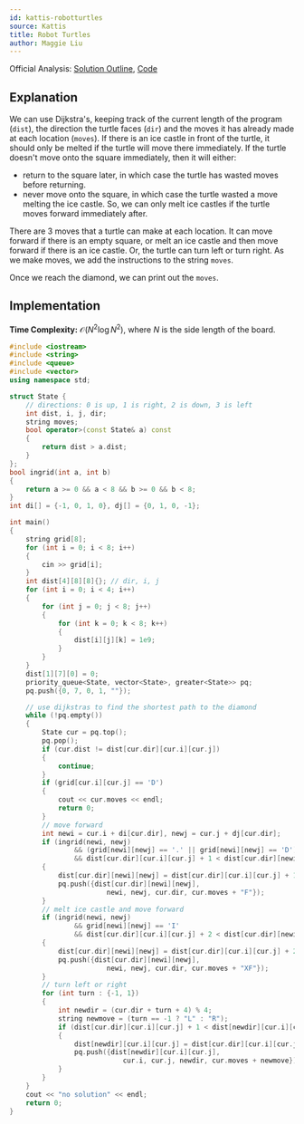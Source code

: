 ```yaml
---
id: kattis-robotturtles
source: Kattis
title: Robot Turtles
author: Maggie Liu
---
```


Official Analysis: [Solution Outline](https://icpc.cs.vt.edu/hs/2016/outlines-vths-2016.pdf#page=20), [Code](https://icpc.cs.vt.edu/hs/2016/judge/robotturtles/submissions/accepted/)

## Explanation

We can use Dijkstra's, keeping track of the current length of the program
($\texttt{dist}$), the direction the turtle faces ($\texttt{dir}$) and the moves
it has already made at each location ($\texttt{moves}$). If there is an ice
castle in front of the turtle, it should only be melted if the turtle will move
there immediately. If the turtle doesn't move onto the square immediately, then
it will either:

- return to the square later, in which case the turtle has wasted moves before
  returning.
- never move onto the square, in which case the turtle wasted a move melting the
  ice castle. 
So, we can only melt ice castles if the turtle moves forward immediately after.

There are 3 moves that a turtle can make at each location. It can move forward
if there is an empty square, or melt an ice castle and then move forward if
there is an ice castle. Or, the turtle can turn left or turn right. As we make
moves, we add the instructions to the string $\texttt{moves}$.

Once we reach the diamond, we can print out the $\texttt{moves}$.

## Implementation

**Time Complexity:** $\mathcal{O}(N^2\log N^2)$, where $N$ is the side length of the board.

<LanguageSection>

<CPPSection>

```cpp
#include <iostream>
#include <string>
#include <queue>
#include <vector>
using namespace std;

struct State {
	// directions: 0 is up, 1 is right, 2 is down, 3 is left
	int dist, i, j, dir;
	string moves;
	bool operator>(const State& a) const
	{
		return dist > a.dist;
	}
};
bool ingrid(int a, int b)
{
	return a >= 0 && a < 8 && b >= 0 && b < 8;
}
int di[] = {-1, 0, 1, 0}, dj[] = {0, 1, 0, -1};

int main()
{
	string grid[8];
	for (int i = 0; i < 8; i++)
	{
		cin >> grid[i];
	}
	int dist[4][8][8]{}; // dir, i, j
	for (int i = 0; i < 4; i++)
	{
		for (int j = 0; j < 8; j++)
		{
			for (int k = 0; k < 8; k++)
			{
				dist[i][j][k] = 1e9;
			}
		}
	}
	dist[1][7][0] = 0;
	priority_queue<State, vector<State>, greater<State>> pq;
	pq.push({0, 7, 0, 1, ""});

	// use dijkstras to find the shortest path to the diamond
	while (!pq.empty())
	{
		State cur = pq.top();
		pq.pop();
		if (cur.dist != dist[cur.dir][cur.i][cur.j])
		{
			continue;
		}
		if (grid[cur.i][cur.j] == 'D')
		{
			cout << cur.moves << endl;
			return 0;
		}
		// move forward
		int newi = cur.i + di[cur.dir], newj = cur.j + dj[cur.dir];
		if (ingrid(newi, newj)
				&& (grid[newi][newj] == '.' || grid[newi][newj] == 'D')
				&& dist[cur.dir][cur.i][cur.j] + 1 < dist[cur.dir][newi][newj])
		{
			dist[cur.dir][newi][newj] = dist[cur.dir][cur.i][cur.j] + 1;
			pq.push({dist[cur.dir][newi][newj],
						newi, newj, cur.dir, cur.moves + "F"});
		}
		// melt ice castle and move forward
		if (ingrid(newi, newj)
				&& grid[newi][newj] == 'I'
				&& dist[cur.dir][cur.i][cur.j] + 2 < dist[cur.dir][newi][newj])
		{
			dist[cur.dir][newi][newj] = dist[cur.dir][cur.i][cur.j] + 2;
			pq.push({dist[cur.dir][newi][newj],
						newi, newj, cur.dir, cur.moves + "XF"});
		}
		// turn left or right
		for (int turn : {-1, 1})
		{
			int newdir = (cur.dir + turn + 4) % 4;
			string newmove = (turn == -1 ? "L" : "R");
			if (dist[cur.dir][cur.i][cur.j] + 1 < dist[newdir][cur.i][cur.j])
			{
				dist[newdir][cur.i][cur.j] = dist[cur.dir][cur.i][cur.j] + 1;
				pq.push({dist[newdir][cur.i][cur.j],
							cur.i, cur.j, newdir, cur.moves + newmove});
			}
		}
	}
	cout << "no solution" << endl;
	return 0;
}
```

</CPPSection>

</LanguageSection>
